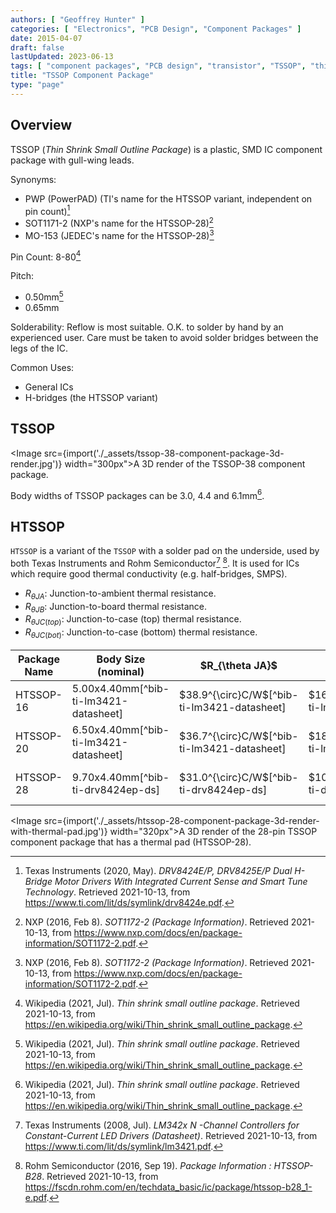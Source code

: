 ```yaml
---
authors: [ "Geoffrey Hunter" ]
categories: [ "Electronics", "PCB Design", "Component Packages" ]
date: 2015-04-07
draft: false
lastUpdated: 2023-06-13
tags: [ "component packages", "PCB design", "transistor", "TSSOP", "thin scale small-outline package", "HTSSOP" ]
title: "TSSOP Component Package"
type: "page"
---
```



## Overview

TSSOP (_Thin Shrink Small Outline Package_) is a plastic, SMD IC component package with gull-wing leads.

Synonyms:

* PWP (PowerPAD) (TI's name for the HTSSOP variant, independent on pin count)[^bib-ti-drv8424ep-ds]
* SOT1171-2 (NXP's name for the HTSSOP-28)[^bib-nxp-sot1172-2-pack-info]
* MO-153 (JEDEC's name for the HTSSOP-28)[^bib-nxp-sot1172-2-pack-info]

Pin Count: 8-80[^bib-wikipedia-tssop]

Pitch:

* 0.50mm[^bib-wikipedia-tssop]
* 0.65mm

Solderability: Reflow is most suitable. O.K. to solder by hand by an experienced user. Care must be taken to avoid solder bridges between the legs of the IC.

Common Uses:

* General ICs
* H-bridges (the HTSSOP variant)

## TSSOP

<Image src={import('./_assets/tssop-38-component-package-3d-render.jpg')} width="300px">A 3D render of the TSSOP-38 component package.</Image>

Body widths of TSSOP packages can be 3.0, 4.4 and 6.1mm[^bib-wikipedia-tssop].

## HTSSOP

`HTSSOP` is a variant of the `TSSOP` with a solder pad on the underside, used by both Texas Instruments and Rohm Semiconductor[^bib-ti-lm3421-datasheet] [^bib-rohm-htssop]. It is used for ICs which require good thermal conductivity (e.g. half-bridges, SMPS).

* $R_{\theta JA}$: Junction-to-ambient thermal resistance.
* $R_{\theta JB}$: Junction-to-board thermal resistance.
* $R_{\theta JC(top)}$: Junction-to-case (top) thermal resistance.
* $R_{\theta JC(bot)}$: Junction-to-case (bottom) thermal resistance.

<table>
  <thead>
    <tr>
      <th>Package Name</th>
      <th width="100">Body Size (nominal)</th>
      <th width="100">$R_{\theta JA}$</th>
      <th width="100">$R_{\theta JB}$</th>
      <th width="100">$R_{\theta JC(top)}$</th>
      <th width="100">$R_{\theta JC(bot)}$</th>
    </tr>
  </thead>
  <tbody>
    <tr>
      <td>HTSSOP-16</td>
      <td>5.00x4.40mm[^bib-ti-lm3421-datasheet]</td>
      <td>$38.9^{\circ}C/W$[^bib-ti-lm3421-datasheet]</td>
      <td>$16.8^{\circ}C/W$[^bib-ti-lm3421-datasheet]</td>
      <td>$23.1^{\circ}C/W$[^bib-ti-lm3421-datasheet]</td>
      <td>$1.7^{\circ}C/W$[^bib-ti-lm3421-datasheet]</td>
    </tr>
    <tr>
      <td>HTSSOP-20</td>
      <td>6.50x4.40mm[^bib-ti-lm3421-datasheet]</td>
      <td>$36.7^{\circ}C/W$[^bib-ti-lm3421-datasheet]</td>
      <td>$18^{\circ}C/W$[^bib-ti-lm3421-datasheet]</td>
      <td>$21.5^{\circ}C/W$[^bib-ti-lm3421-datasheet]</td>
      <td>$1.9^{\circ}C/W$[^bib-ti-lm3421-datasheet]</td>
    </tr>
    <tr>
      <td>HTSSOP-28</td>
      <td>9.70x4.40mm[^bib-ti-drv8424ep-ds]</td>
      <td>$31.0^{\circ}C/W$[^bib-ti-drv8424ep-ds]</td>
      <td>$10.8^{\circ}C/W$[^bib-ti-drv8424ep-ds]</td>
      <td>$25.2 ^{\circ}C/W$[^bib-ti-drv8424ep-ds]</td>
      <td>$3.3^{\circ}C/W$[^bib-ti-drv8424ep-ds]</td>
    </tr>
  </tbody>
</table>

<Image src={import('./_assets/htssop-28-component-package-3d-render-with-thermal-pad.jpg')} width="320px">A 3D render of the 28-pin TSSOP component package that has a thermal pad (HTSSOP-28).</Image>

[^bib-ti-lm3421-datasheet]: Texas Instruments (2008, Jul). _LM342x N -Channel Controllers for Constant-Current LED Drivers (Datasheet)_. Retrieved 2021-10-13, from https://www.ti.com/lit/ds/symlink/lm3421.pdf.
[^bib-nxp-sot1172-2-pack-info]: NXP (2016, Feb 8). _SOT1172-2 (Package Information)_. Retrieved 2021-10-13, from https://www.nxp.com/docs/en/package-information/SOT1172-2.pdf.
[^bib-ti-drv8424ep-ds]: Texas Instruments (2020, May). _DRV8424E/P, DRV8425E/P Dual H-Bridge Motor Drivers With Integrated Current Sense
and Smart Tune Technology_. Retrieved 2021-10-13, from https://www.ti.com/lit/ds/symlink/drv8424e.pdf.
[^bib-wikipedia-tssop]: Wikipedia (2021, Jul). _Thin shrink small outline package_. Retrieved 2021-10-13, from https://en.wikipedia.org/wiki/Thin_shrink_small_outline_package.
[^bib-rohm-htssop]: Rohm Semiconductor (2016, Sep 19). _Package Information : HTSSOP-B28_. Retrieved 2021-10-13, from https://fscdn.rohm.com/en/techdata_basic/ic/package/htssop-b28_1-e.pdf.
